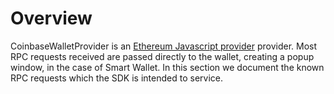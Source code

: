# Overview

CoinbaseWalletProvider is an [Ethereum Javascript provider](https://eips.ethereum.org/EIPS/eip-1193) provider.
Most RPC requests received are passed directly to the wallet, creating a popup window, in the case of Smart Wallet.
In this section we document the known RPC requests which the SDK is intended to service.